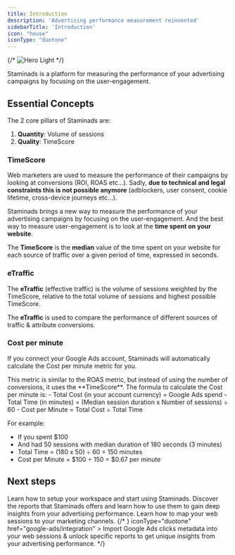 ```yaml
---
title: Introduction
description: 'Advertising performance measurement reinvented'
sidebarTitle: 'Introduction'
icon: "house"
iconType: "duotone"
---
```


{/* <img
  className="block"
  src="/images/hero-light.svg"
  alt="Hero Light"
/> */}

Staminads is a platform for measuring the performance of your advertising campaigns by focusing on the user-engagement.

## Essential Concepts

The 2 core pillars of Staminads are:

1. **Quantity**: Volume of sessions
2. **Quality**: TimeScore

### TimeScore

Web marketers are used to measure the performance of their campaigns by looking at conversions (ROI, ROAS etc...). Sadly, **due to technical and legal constraints this is not possible anymore** (adblockers, user consent, cookie lifetime, cross-device journeys etc...).

Staminads brings a new way to measure the performance of your advertising campaigns by focusing on the user-engagement. And the best way to measure user-engagement is to look at the **time spent on your website**.

The **TimeScore** is the **median** value of the time spent on your website for each source of traffic over a given period of time, expressed in seconds.

### eTraffic

The **eTraffic** (effective traffic) is the volume of sessions weighted by the TimeScore, relative to the total volume of sessions and highest possible TimeScore.

The **eTraffic** is used to compare the performance of different sources of traffic & attribute conversions.

### Cost per minute

If you connect your Google Ads account, Staminads will automatically calculate the Cost per minute metric for you.

<Note>
This metric is similar to the ROAS metric, but instead of using the number of conversions, it uses the **TimeScore**.
</Note>
The formula to calculate the Cost per minute is:
- Total Cost (in your account currency) = Google Ads spend
- Total Time (in minutes) = (Median session duration x Number of sessions) ÷ 60
- Cost per Minute = Total Cost ÷ Total Time

For example:

- If you spent $100
- And had 50 sessions with median duration of 180 seconds (3 minutes)
- Total Time = (180 x 50) ÷ 60 = 150 minutes
- Cost per Minute = $100 ÷ 150 = $0.67 per minute

## Next steps
<CardGroup cols={2}>
  <Card
    title="Setup"
    icon="rocket"
    iconType="duotone"
    href="setup"
  >
    Learn how to setup your workspace and start using Staminads.
  </Card>
  <Card
    title="Reports"
    icon="chart-pie"
    iconType="duotone"
    href="reports"
  >
    Discover the reports that Staminads offers and learn how to use them to gain deep insights from your advertising performance.
  </Card>
  <Card
    title="Channels mapping"
    icon="link"
    iconType="duotone"
    href="channels-mapping"
  >
    Learn how to map your web sessions to your marketing channels.
  </Card>
  {/* <Card
    title="Google Ads"
    icon={<svg width="24px" height="24px" viewBox="0 0 24 24" version="1.1" xmlns="http://www.w3.org/2000/svg" xmlns:xlink="http://www.w3.org/1999/xlink"><g id="Artboard" stroke="none" stroke-width="1" fill="none" fill-rule="evenodd"><g id="Group" transform="translate(0.000000, 1.000000)" fill-rule="nonzero"><path d="M8.25140686,2.77043267 C8.48214466,2.1594591 8.79940914,1.5969755 9.27049881,1.14116982 C11.1548575,-0.711146878 14.2698178,-0.245643206 15.5484898,2.08187515 C16.5098973,3.84690991 17.5289892,5.5731527 18.519239,7.31879147 L23.4801017,16.0275893 C24.8549144,18.4617856 23.3647328,21.5360495 20.6343355,21.9530632 C18.9614864,22.205211 17.3943922,21.4293715 16.5291254,19.9164846 L12.1643354,12.274466 C12.1354932,12.216278 12.0970369,12.1677881 12.0585806,12.1192981 C11.9047554,11.9932242 11.8374568,11.8089623 11.7413161,11.6440964 L8.53021504,6.02895837 C8.15526611,5.36949484 7.98221276,4.65184334 8.00144091,3.89539988 C8.03028314,3.50748015 8.07835351,3.11956042 8.25140686,2.77043267"  fill="#3C8BD9"></path><path d="M8.16972878,3 C8.08311461,3.35768556 8.00612423,3.71537113 7.98687664,4.09292811 C7.95800525,4.92752776 8.16010499,5.70251315 8.56430446,6.42781999 L11.7305337,12.081239 C11.8267717,12.2501461 11.903762,12.4190532 12,12.5780245 L10.2580927,15.6680304 L7.82327209,20 C7.7847769,20 7.77515311,19.9801286 7.76552931,19.9503214 C7.75590551,19.8708358 7.7847769,19.8012858 7.8040245,19.7218001 C8.19860017,18.2314436 7.87139108,16.9099942 6.88013998,15.7773232 C6.27384077,15.0917592 5.50393701,14.7042665 4.61854768,14.5751023 C3.46369204,14.4061952 2.44356955,14.7142022 1.52930884,15.4593805 C1.36570429,15.5885447 1.25984252,15.7773232 1.06736658,15.8766803 C1.02887139,15.8766803 1.0096238,15.8568089 1,15.8270018 L2.37620297,13.3530099 L8.1023622,3.10929281 C8.1216098,3.06954997 8.15048119,3.03974284 8.16972878,3"  fill="#FABC04"></path><path d="M1.12951425,14.5116046 L1.74870675,13.957378 C4.38842217,11.8708782 8.3534268,13.3814172 8.9291672,16.6850419 C9.07038655,17.4783465 8.99434536,18.2390495 8.75535878,18.9997526 C8.74449575,19.0649557 8.73363273,19.1192916 8.71190668,19.1844948 C8.61413944,19.3583697 8.52723523,19.5431119 8.41860496,19.7169869 C7.45179561,21.3144633 6.02873915,22.1077679 4.16029861,21.9882289 C2.02028241,21.8360883 0.336513321,20.2277447 0.0432116083,18.0977761 C-0.0980077349,17.0653934 0.108389767,16.0982138 0.64067806,15.2071045 C0.749308324,15.0114951 0.879664641,14.8376202 0.999157932,14.6420108 C1.05347306,14.598542 1.03174701,14.5116046 1.12951425,14.5116046"  fill="#34A852"></path><path d="M1.05,14.975 C1.01414298,15 1.01414298,15.04375 0.951393202,15.05 C0.942428948,15.00625 0.978285965,14.98125 1.01414298,14.95 L1.05,14.975"  fill="#FABC04"></path><path d="M7.96828427,20.05 C7.92828427,20.0088235 7.96828427,19.9794118 8.00828427,19.95 L8.04828427,19.9735294 L7.96828427,20.05"  fill="#E1C025"></path></g></g></svg>}
    iconType="duotone"
    href="google-ads/integration"
  >
    Import Google Ads clicks metadata into your web sessions & unlock specific reports to get unique insights from your advertising performance.
  </Card> */}
</CardGroup>